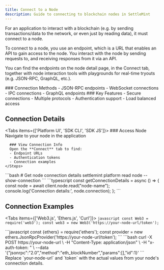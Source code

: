 ```yaml
---
title: Connect to a Node
description: Guide to connecting to blockchain nodes in SettleMint
---
```



For an application to interact with a blockchain (e.g. by sending
transactions/data to the network, or even just by reading data), it must connect
to a node.

To connect to a node, you use an endpoint, which is a URL that enables an API to
gain access to the node. You interact with the node by sending requests to, and
receiving responses from it via an API.

You can find the endpoints on the node detail page, in the Connect tab, together
with node interaction tools with playgrounds for real-time tryouts (e.g.
JSON-RPC, GraphQL, etc.).

<div className="grid grid-cols-1 md:grid-cols-2 gap-6 mb-8">
  <Card>
    ### Connection Methods
    - JSON-RPC endpoints
    - WebSocket connections
    - IPC connections
    - GraphQL endpoints
  </Card>

  <Card>
    ### Key Features
    - Secure connections
    - Multiple protocols
    - Authentication support
    - Load balanced access
  </Card>
</div>

## Connection Details

<Tabs items={['Platform UI', 'SDK CLI', 'SDK JS']}>
  <Tab value="Platform UI">
    <Steps>
      ### Access Node
      Navigate to your node in the application

      ### View Connection Info
      Open the **Connect** tab to find:
      - Endpoint URLs
      - Authentication tokens
      - Connection examples
    </Steps>

  </Tab>

  <Tab value="SDK CLI">
    ```bash
    # Get node connection details
    settlemint platform read node <node-name> --show-connection
    ```
  </Tab>

  <Tab value="SDK JS">
    ```typescript
    const getConnectionDetails = async () => {
      const node = await client.node.read("node-name");
      console.log('Connection details:', node.connection);
    };
    ```
  </Tab>
</Tabs>

## Connection Examples

<Tabs items={['Web3.js', 'Ethers.js', 'Curl']}>
  <Tab value="Web3.js">
    ```javascript
    const Web3 = require('web3');
    const web3 = new Web3('https://your-node-url/token');
    ```
  </Tab>

<Tab value="Ethers.js">
  ```javascript const {ethers} = require('ethers'); const provider = new
  ethers.JsonRpcProvider('https://your-node-url/token'); ```
</Tab>

  <Tab value="Curl">
    ```bash
    curl -X POST https://your-node-url \
      -H "Content-Type: application/json" \
      -H "x-auth-token: <token>" \
      --data '{"jsonrpc":"2.0","method":"eth_blockNumber","params":[],"id":1}'
    ```
  </Tab>
</Tabs>

<Callout type="info">
  Replace `your-node-url` and `token` with the actual values from your node's
  connection details.
</Callout>
